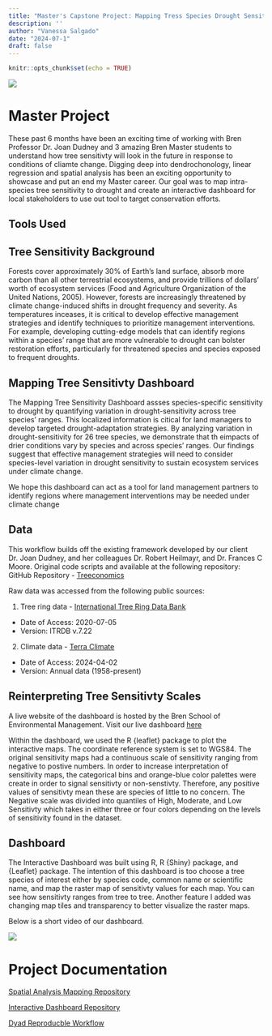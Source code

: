 ```yaml
---
title: "Master's Capstone Project: Mapping Tress Species Drought Sensitivity Under Climate Change "
description: ''
author: "Vanessa Salgado"
date: "2024-07-1"
draft: false
---
```


```r
knitr::opts_chunk$set(echo = TRUE)
```

![](cropped-mortality-morrow-rock.jpg)

# Master Project

These past 6 months have been an exciting time of working with Bren Professor Dr. Joan Dudney and 3 amazing Bren Master students to understand how tree sensitivty will look in the future in response to conditions of cliamte change. Digging deep into dendrochonology, linear regression and spatial analysis has been an exciting opportunity to showcase and put an end my Master career. Our goal was to map intra-species tree sensitivity to drought and create an interactive dashboard for local stakeholders to use out tool to target conservation efforts.

## Tools Used

## Tree Sensitivity Background

Forests cover approximately 30% of Earth's land surface, absorb more carbon than all other terrestrial ecosystems, and provide trillions of dollars' worth of ecosystem services (Food and Agriculture Organization of the United Nations, 2005). However, forests are increasingly threatened by climate change-induced shifts in drought frequency and severity. As temperatures inceases, it is critical to develop effective management strategies and identify techniques to prioritize management interventions. For example, developing cutting-edge models that can identify regions within a species' range that are more vulnerable to drought can bolster restoration efforts, particularly for threatened species and species exposed to frequent droughts.

## Mapping Tree Sensitivty Dashboard

The Mapping Tree Sensitivity Dashboard assses species-specific sensitivity to drought by quantifying variation in drought-sensitivity across tree species' ranges. This localized information is citical for land managers to develop targeted drought-adaptation strategies. By analyzing variation in drought-sensitivity for 26 tree species, we demonstrate that th eimpacts of drier conditions vary by species and across species' ranges. Our findings suggest that effective management strategies will need to consider species-level variation in drought sensitivity to sustain ecosystem services under climate change.

We hope this dashboard can act as a tool for land management partners to identify regions where management interventions may be needed under climate change

## Data

This workflow builds off the existing framework developed by our client Dr. Joan Dudney, and her colleagues Dr. Robert Heilmayr, and Dr. Frances C Moore. Original code scripts and available at the following repository: GitHub Repository - [Treeconomics](https://github.com/rheilmayr/Treeconomics)

Raw data was accessed from the following public sources:

1.  Tree ring data - [International Tree Ring Data Bank](https://www.ncei.noaa.gov/products/paleoclimatology/tree-ring)

-   Date of Access: 2020-07-05
-   Version: ITRDB v.7.22

2.  Climate data - [Terra Climate](https://www.climatologylab.org/terraclimate.html)

-   Date of Access: 2024-04-02
-   Version: Annual data (1958-present)

## Reinterpreting Tree Sensitivty Scales

A live website of the dashboard is hosted by the Bren School of Environmental Management. Visit our live dashboard [here](https://shinyapps.bren.ucsb.edu/climatree/)

Within the dashboard, we used the R {leaflet} package to plot the interactive maps. The coordinate reference system is set to WGS84. The original sensitivity maps had a continuous scale of sensitivity ranging from negative to postive numbers. In order to increase interpretation of sensitivity maps, the categorical bins and orange-blue color palettes were create in order to signal sensitivty or non-senstivty. Therefore, any positive values of sensitivty mean these are species of little to no concern. The Negative scale was divided into quantiles of High, Moderate, and Low Sensitivty which takes in either three or four colors depending on the levels of sensitivity found in the dataset.

## Dashboard

The Interactive Dashboard was built using R, R {Shiny} package, and {Leaflet} package. The intention of this dashboard is too choose a tree species of interest either by species code, common name or scientific name, and map the raster map of sensitivty values for each map. You can see how sensitivty ranges from tree to tree. Another feature I added was changing map tiles and transparency to better visualize the raster maps.

Below is a short video of our dashboard.

![](Dashboard_1.png)

# Project Documentation

[Spatial Analysis Mapping Repository](https://github.com/ClimaTree/)

[Interactive Dashboard Repository](https://github.com/ClimaTree/climatree-shiny-dev/tree/main)

[Dyad Reproducble Workflow](https://datadryad.org/stash/dataset/doi:10.5061/dryad.m905qfv97)

